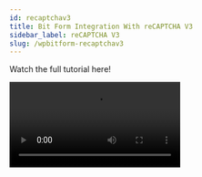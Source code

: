```yaml
---
id: recaptchav3
title: Bit Form Integration With reCAPTCHA V3 
sidebar_label: reCAPTCHA V3 
slug: /wpbitform-recaptchav3
---
```


Watch the full tutorial here!

<Video youtube src="zS8QXxy6U-g" />

<br/>
Google’s popular anti-spam service, **Google reCAPTCHA**, has been updated to v3, making it easier for humans to use while protecting against bots more effectively than ever. The new Re captcha v3 works differently from the older version. It no longer relies on the 2D images displayed in an annoying box but instead, based on some factors like the user’s IP address & other previous interaction on the browser, it determines whether it’s human or bot.

## Authorize your site
⇛ ***Follow the path: `App Settings` => `reCAPTCHA` => `reCaptchav3` => `Google reCAPTCHA Admin`.***

<Image src="recaptchav3/App Settings-Bit Form" alt="reCAPTCHAV3" w="1020" h="320" />

⇛ After navigating to the admin dashboard, select the ***`(+)`*** icon to configure your WordPress site.

<Image src="recaptchav3/reCAPTCH Admin-Bit Form" alt="reCAPTCHAV3" w="1020" h="200" />

⇛ Now set a ***`Label`*** to identify it later. Example: Bit form reCAPTCHA V3. Select the reCAPTCH V3 as reCAPTCHA type.

<Image src="recaptchav3/Register site1-Bit Form" alt="reCAPTCHAV3" w="1020" h="350" />

⇛ Then copy the domain name from Bit Form & paste it on the ***`Domains`*** field of the admin dashboard of Google reCAPTCHA. Select the terms of service & press the ***`Submit`*** button to continue.

<Image src="recaptchav3/Copy Domain URL-Bit Form" alt="reCAPTCHAV3" w="1020" h="300" />

<Image src="recaptchav3/Submit-Bit Form" alt="reCAPTCHAV3" w="1020" h="300" />

⇛ Now, copy the Site key & Secret key, then paste these on the related fields of Bit Form. Save the whole configuration & you are done with registering your website!

<Image src="recaptchav3/Copy Site&Secret key-Bit Form" alt="reCAPTCHAV3" w="1020" h="300" />

<Image src="recaptchav3/Paste key-Bit Form" alt="reCAPTCHAV3" w="1020" h="300" />

## Configure reCAPTCHA V3 on Bit Form

⇛ After finishing reCAPTCHA V3 setting, create a new form or select an existing form to set up reCAPTCHA to see how it works.

<Image src="recaptchav3/Create Form-Bit Form" alt="reCAPTCHAV3" w="1020" h="300" />

⇛ To set reCAPTCHA on the form, follow the path: ***`Settings` => `Form Settings` => `Enable reCAPTCHA V3`*** .

> **Note:  reCAPTCHA V2 & V3 don’t work together. Suppose you enable reCAPTCHA V2 from form field than Bit Form doesn’t allow you to use Version 3 at the same time.**

<Image src="recaptchav3/Form Settings" alt="reCAPTCHAV3" w="1020" h="300" />

⇛ Now copy the shortcode of the created form & paste it on any page as your preference. Go to the front end of the page & if you see the reCAPTCHA badge at the right bottom of the page, then the configuration is success full.

> **Note: The reCAPTCHA V3 will work only on the page where you will configure it.**

<Image src="recaptchav3/See reCAPTCHA badge-Bit Form" alt="reCAPTCHAV3" w="1020" h="300" />

⇛ If you want, you can hide the reCAPTCHA badge by toggle the option ***`Hide ReCaptcha badge`*** from settings.

<Image src="recaptchav3/Hide badge-Bit Form" alt="reCAPTCHAV3" w="1020" h="200" />

⇛ From the ***`Advanced Settings`*** option, you have to set the ***`Tolerance level`*** which we can denote as a threshold value. The tolerance score is divided by – ***Low (0.3), Medium (0.6) & High (0.9)***. Basically, reCAPTCHA sends a score that helps to detect spam bot. When the score sent by reCAPTCHA is less than the tolerance score, you set earlier, the submission will be considered as spamming & there will be shown an error message. You can edit the score message option. As much as the tolerance level number gets closer to ***1*** reCAPTCHA will identify the activity as ***Human Activity***. Now update the form.

<Image src="recaptchav3/Advanced Settings" alt="reCAPTCHAV3" w="1020" h="300" />

Hence your website will be protected from unwanted form submission by a spam bot!

